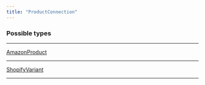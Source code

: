 ```yaml
---
title: "ProductConnection"
---
```


### Possible types

---

[AmazonProduct](/api-reference/amazonproduct)

---

[ShopifyVariant](/api-reference/shopifyvariant)

---